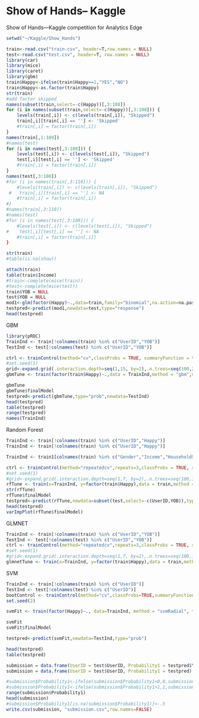 Show of Hands-- Kaggle
========================================================

Show of Hands---Kaggle competition for Analytics Edge

```r
setwd("~/Kaggle/Show_Hands")

train<-read.csv("train.csv", header=T,row.names = NULL)
test<-read.csv("test.csv", header=T, row.names = NULL)
library(car)
library(mice)
library(caret)
library(gbm)
train$Happy<-ifelse(train$Happy==1,"YES","NO")
train$Happy<-as.factor(train$Happy)
str(train)
#add factor skipped
names(subset(train,select=-c(Happy))[,3:108])
for (i in names(subset(train,select=-c(Happy))[,3:108])) {
    levels(train[,i]) <- c(levels(train[,i]), "Skipped")
    train[,i][train[,i] == ''] <- 'Skipped'
    #train[,i] = factor(train[,i])
}
names(train[,1:109])
#names(test)
for (i in names(test[,3:108])) {
    levels(test[,i]) <- c(levels(test[,i]), "Skipped")
    test[,i][test[,i] == ''] <- 'Skipped'
    #train[,i] = factor(train[,i])
}
names(test[,3:108])
#for (i in names(train[,3:110])) {
    #levels(train[,i]) <- c(levels(train[,i]), "Skipped")
 #   train[,i][train[,i] == ''] <- NA
    #train[,i] = factor(train[,i])
#}
#names(train[,3:110])
#names(test)
#for (i in names(test[,3:109])) {
    #levels(test[,i]) <- c(levels(test[,i]), "Skipped")
#    test[,i][test[,i] == ''] <- NA
    #train[,i] = factor(train[,i])
}

str(train)
#table(is.na(show))

attach(train)
table(train$Income)
#train<-complete(mice(train)) 
#test<-complete(mice(test))
train$YOB = NULL
test$YOB = NULL
mod1<-glm(factor(Happy)~.,data=train,family="binomial",na.action=na.pass)
testpred<-predict(mod1,newdata=test,type="response")
head(testpred)


```

GBM

```r
library(pROC)
TrainInd <- train[!colnames(train) %in% c("UserID","YOB")]
TestInd <- test[!colnames(test) %in% c("UserID","YOB")]

ctrl <- trainControl(method="cv",classProbs = TRUE, summaryFunction = twoClassSummary)
#set.seed(1)
grid<-expand.grid(.interaction.depth=seq(1,15, by=2),.n.trees=seq(100,2000,by=50),.shrinkage=c(0.01,.2))
gbmTune <- train(factor(train$Happy)~.,data = TrainInd,method = "gbm",metric = "ROC",  verbose = FALSE,trControl = ctrl,tuneGrid=grid,preProc = c("center", "scale"))

gbmTune
gbmTune$finalModel
testpred<-predict(gbmTune,type="prob",newdata=TestInd)
head(testpred)
table(testpred)
range(testpred)
names(TrainInd)
```


Random Forest

```r
TrainInd <- train[!colnames(train) %in% c("UserID","Happy")]
TrainInd <- train[!colnames(train) %in% c("UserID","Happy")]

TrainInd <- train1[colnames(train) %in% c("Gender","Income","HouseholdStatus","EducationLevel")]

ctrl <- trainControl(method="repeatedcv",repeats=3,classProbs = TRUE, summaryFunction = twoClassSummary)
#set.seed(1)
#grid<-expand.grid(.interaction.depth=seq(1,7, by=2),.n.trees=seq(100,1000,by=50),.shrinkage=c(0.01,.1))
rfTune <- train(x=TrainInd, y=factor(train$Happy),data = train,method = "rf",metric = "ROC",verbose = FALSE,trControl = ctrl,tunelength=5)
str(rfTune)
rfTune$finalModel
testpred<-predict(rfTune,newdata=subset(test,select=-c(UserID,YOB)),type="prob")
head(testpred)
varImpPlot(rfTune$finalModel)
```
GLMNET

```r
TrainInd <- train[!colnames(train) %in% c("UserID","YOB")]
TestInd <- test[!colnames(test) %in% c("UserID","YOB")]
ctrl <- trainControl(method="repeatedcv",repeats=3,classProbs = TRUE, summaryFunction = twoClassSummary)
#set.seed(1)
#grid<-expand.grid(.interaction.depth=seq(1,7, by=2),.n.trees=seq(100,1000,by=50),.shrinkage=c(0.01,.1))
glmnetTune <- train(x=TrainInd, y=factor(train$Happy),data = train,method = "glmnet",metric = "ROC",verbose = FALSE,trControl = ctrl,tuneGrid = expand.grid(.alpha=c(0,1),.lambda=seq(0,.25,by=0.005)))

```


SVM
```r

TrainInd <- train[!colnames(train) %in% c("UserID")]
TestInd <- test[!colnames(test) %in% c("UserID")]
bootControl <- trainControl(method="cv",classProbs=TRUE,summaryFunction = twoClassSummary)
set.seed(2)

svmFit <- train(factor(Happy)~., data=TrainInd, method = "svmRadial", tuneLength = 5, trControl = bootControl, scaled = FALSE,metric="ROC",preProc = c("center", "scale"))

svmFit
svmFit$finalModel

testpred<-predict(svmFit,newdata=TestInd,type="prob")

head(testpred)
table(testpred)


```


```r
submission = data.frame(UserID = test$UserID, Probability1 = testpred$YES)
submission = data.frame(UserID = test$UserID, Probability1 = testpred)

#submission$Probability1<-ifelse(submission$Probability1<0,0,submission$Probability1)
#submission$Probability1<-ifelse(submission$Probability1>1,1,submission$Probability1)
range(submission$Probability1)
head(submission)
#submission$Probability1[is.na(submission$Probability1)]<-.5
write.csv(submission, "submission.csv",row.names=FALSE) 
 ```






